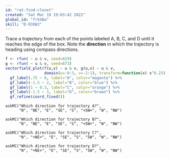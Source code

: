 ```yaml
---
id: "rat-find-closet"
created: "Sat Mar 19 19:03:42 2022"
global_id: "frkSBa"
skill: "D-93XWJ"
---
```






Trace a trajectory from each of the points labeled A, B, C, and D until it reaches the edge of the box.  Note the **direction** in which the trajectory is heading using compass directions.

```r
f <- rfun( ~ u & v, seed=829)
g <- rfun( ~ u & v, seed=873)
vectorfield_plot(f(u,v) ~ u & v, g(u,v) ~ u & v, 
                 domain(u=-0:3, v=-2:1), transform=function(x) x^0.25) %>%
  gf_label(.75 ~ 0, label="A", color="magenta") %>%
  gf_label(-1.5 ~ 2, label="B", color="blue") %>%
  gf_label(1 ~ 0.3, label="C", color="orange") %>%
  gf_label(-1.5 ~ 3, label="D", color="brown") %>%
  gf_refine(coord_fixed())
```

```rfc98-2A
askMC("Which direction for trajectory A?",
      "N", "NE", "E", "SE", "S", "+SW+", "W", "NW")
```

```rfc98-2B
askMC("Which direction for trajectory B?",
      "N", "NE", "E", "SE", "S", "+SW+", "W", "NW")
```

```rfc98-2C
askMC("Which direction for trajectory C?",
      "N", "+NE+", "E", "SE", "S", "SW", "W", "NW")
```

```rfc98-2D
askMC("Which direction for trajectory D?",
      "N", "+NE+", "E", "SE", "S", "SW", "W", "NW")
```

